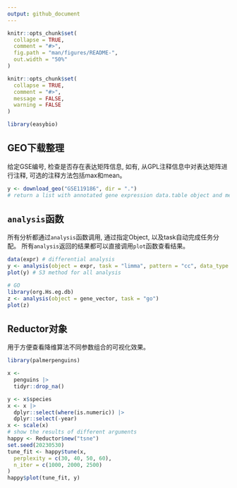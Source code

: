 ```yaml
---
output: github_document
---
```


<!-- README.md is generated from README.Rmd. Please edit that file -->

```r
knitr::opts_chunk$set(
  collapse = TRUE,
  comment = "#>",
  fig.path = "man/figures/README-",
  out.width = "50%"
)
```

```r
knitr::opts_chunk$set(
  collapse = TRUE,
  comment = "#>",
  message = FALSE,
  warning = FALSE
)
```

```r
library(easybio)
```


## GEO下载整理

给定GSE编号, 检查是否存在表达矩阵信息, 如有, 从GPL注释信息中对表达矩阵进行注释, 可选的注释方法包括max和mean。
```r
y <- download_geo("GSE119186", dir = ".")
# return a list with annotated gene expression data.table object and metadata
```

## `analysis`函数

所有分析都通过`analysis`函数调用, 通过指定Object, 以及task自动完成任务分配。
所有`analysis`返回的结果都可以直接调用`plot`函数查看结果。
```r
data(expr) # differential analysis
y <- analysis(object = expr, task = "limma", pattern = "cc", data_type = "array")
plot(y) # S3 method for all analysis
```

```r
# GO
library(org.Hs.eg.db)
z <- analysis(object = gene_vector, task = "go")
plot(z)
```

## Reductor对象

用于方便查看降维算法不同参数组合的可视化效果。
```r
library(palmerpenguins)

x <-
  penguins |>
  tidyr::drop_na()

y <- x$species
x <- x |>
  dplyr::select(where(is.numeric)) |>
  dplyr::select(-year)
x <- scale(x)
# show the results of different arguments
happy <- Reductor$new("tsne")
set.seed(20230530)
tune_fit <- happy$tune(x,
  perplexity = c(30, 40, 50, 60),
  n_iter = c(1000, 2000, 2500)
)
happy$plot(tune_fit, y)
```

